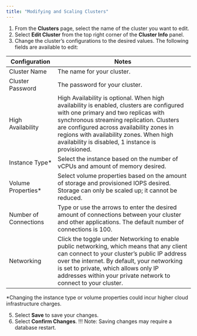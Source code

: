 ```yaml
---
title: "Modifying and Scaling Clusters"
---
```


1. From the **Clusters** page, select the name of the cluster you want to edit.
2. Select **Edit Cluster** from the top right corner of the **Cluster Info** panel.
3. Change the cluster’s configurations to the desired values. The following fields are available to edit:

| Configuration | Notes |
| ------------- | ----- |
| Cluster Name  | The name for your cluster. |
| Cluster Password | The password for your cluster. |
| High Availability | High Availability is optional. When high availability is enabled, clusters are configured with one primary and two replicas with synchronous streaming replication. Clusters are configured across availability zones in regions with availability zones. When high availability is disabled, 1 instance is provisioned. |
| Instance Type* | Select the instance based on the number of vCPUs and amount of memory desired. |
| Volume Properties* | Select volume properties based on the amount of storage and provisioned IOPS desired. Storage can only be scaled up; it cannot be reduced. |
| Number of Connections | Type or use the arrows to enter the desired amount of connections between your cluster and other applications. The default number of connections is 100. |
| Networking | Click the toggle under Networking to enable public networking, which means that any client can connect to your cluster’s public IP address over the internet. By default, your networking is set to private, which allows only IP addresses within your private network to connect to your cluster. |

*Changing the instance type or volume properties could incur higher cloud infrastructure charges.

5. Select **Save** to save your changes.
6. Select **Confirm Changes**. 
   !!! 
      Note: Saving changes may require a database restart.
